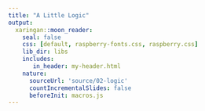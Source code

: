 ```yaml
---
title: "A Little Logic"
output:
  xaringan::moon_reader:
    seal: false
    css: [default, raspberry-fonts.css, raspberry.css]
    lib_dir: libs
    includes:
       in_header: my-header.html
    nature:
      sourceUrl: 'source/02-logic'
      countIncrementalSlides: false
      beforeInit: macros.js
---
```

